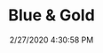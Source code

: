 ---
width: 1333
height: 2000
title: Blue & Gold
description: Custom 911 in blue and gold.
date: 2/27/2020 4:30:58 PM
cameraMake: Sony
cameraModel: ILCE-7M3
lens: ZEISS Batis 1.8/85
settingsfStop: f/1.8
settingsISO: ISO 100
settingsShutter: 1/250
settingsFocalLength: 85 mm
---